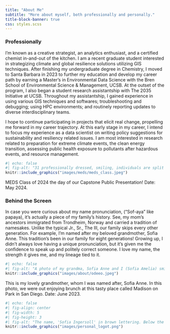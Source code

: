 ```yaml
---
title: "About Me"
subtitle: "More about myself, both professionally and personally."
title-block-banner: true
css: styles.scss
---
```


### Professionally

I'm known as a creative strategist, an analytics enthusiast, and a certified chemist in-and-out of the kitchen. I am a recent graduate student interested in strategizing climate and global resilience solutions utilizing GIS techniques. After finishing my undergraduate degree in Chemistry, I moved to Santa Barbara in 2023 to further my education and develop my career path by earning a Master’s in Environmental Data Science with the Bren School of Environmental Science & Management, UCSB. At the outset of the program, I also began a student research assistantship with The 2035 Initiative at UCSB. Throughout my assistantship, I gained experience in using various GIS techniques and softwares; troubleshooting and debugging; using HPC environments; and routinely reporting updates to diverse interdisciplinary teams.

I hope to continue participating in projects that elicit real change, propelling me forward in my career trajectory. At this early stage in my career, I intend to focus my experience as a data scientist on writing policy suggestions for sustainability and resiliency related issues. I am most interested in research related to preparation for extreme climate events, the clean energy transition, assessing public health exposure to pollutants after hazardous events, and resource management.

::: column-margin
```r
#| echo: false
#| fig-alt: "31 professionally dressed, smiling, individuals are split into two rows. There are 29 MEDS students, one professor, and one dean (both are on the bottom right side). There are palm trees and a big red fish sculpture attached to a pole in the background."
knitr::include_graphics("images/meds/meds_class.jpeg")
```

::: {.center-text .extra-small-text .dark-gray-text .topbr}
MEDS Class of 2024 the day of our Capstone Public Presentation! Date: May 2024.
:::
:::

### Behind the Screen

In case you were curious about my name pronunciation, ("Sof-aya" like papaya), it's actually a piece of my family's history. See, my mom's ancestors immigrated from Trondheim, Norway and carried a tradition of namesakes. Unlike the typical Jr., Sr., The III, our family skips every other generation. For example, I'm named after my beloved grandmother, Sofia Anne. This tradition's been in our family for eight generations! Growing up, I didn't always love having a unique pronunciation, but it's given me the confidence to speak up and politely correct someone. I love my name, the strength it gives me, and my lineage tied to it.

::: column-margin
```r
#| echo: false
#| fig-alt: "A photo of my grandma, Sofia Anne and I (Sofia Amelia) smiling at a resturant. She is on the left, wearing a bright coral sweater, a light green dress, with a tan wicker purse on her lap. I (Sofia Amelia) am on the right wearing a white fuzzy sweater, pink dress, and a pearl necklace."
knitr::include_graphics("images/about/odeeo.jpeg")
```

::: {.center-text .extra-small-text .dark-gray-text .topbr}
This is my lovely grandmother, whom I was named after, Sofia Anne. In this photo, we were out enjoying brunch at this tasty place called Madison on Park in San Diego. Date: June 2023.
:::
:::


```r
#| echo: false
#| fig-align: center
#| fig-width: 5
#| fig-height: 3
#| fig-alt: "The name, 'Sofia Ingersoll' in brown lettering. Below the name sits a cartoon of a brown computer with code script. Appearing beind the computer icon is a cloud."
knitr::include_graphics("images/personal_logot.png")
```

